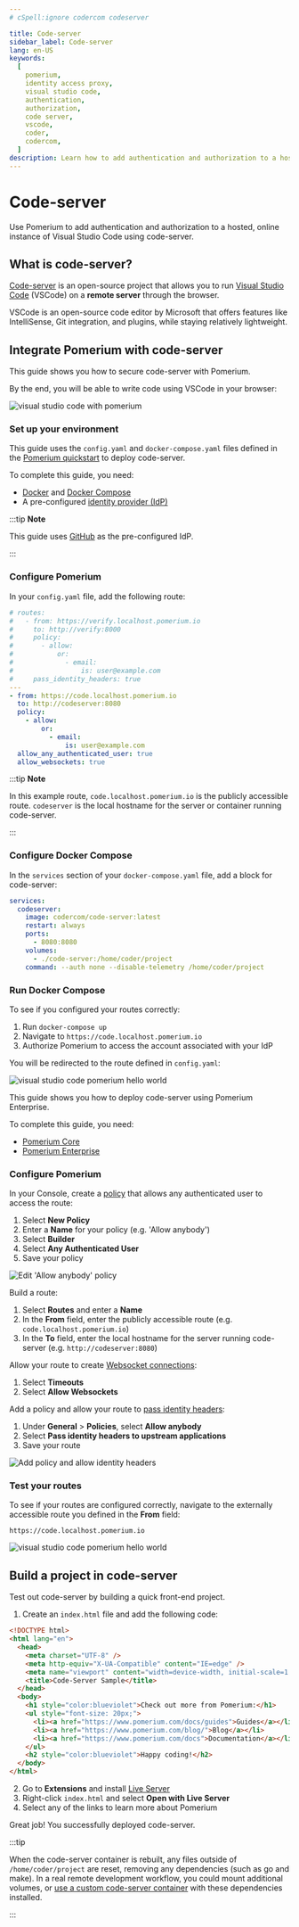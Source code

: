 ```yaml
---
# cSpell:ignore codercom codeserver

title: Code-server
sidebar_label: Code-server
lang: en-US
keywords:
  [
    pomerium,
    identity access proxy,
    visual studio code,
    authentication,
    authorization,
    code server,
    vscode,
    coder,
    codercom,
  ]
description: Learn how to add authentication and authorization to a hosted, online instance of Visual Studio Code using code-server.
---
```



# Code-server

Use Pomerium to add authentication and authorization to a hosted, online instance of Visual Studio Code using code-server.

## What is code-server?

[Code-server](https://github.com/coder/code-server) is an open-source project that allows you to run [Visual Studio Code](https://code.visualstudio.com/) (VSCode) on a **remote server** through the browser.

VSCode is an open-source code editor by Microsoft that offers features like IntelliSense, Git integration, and plugins, while staying relatively lightweight.

## Integrate Pomerium with code-server

This guide shows you how to secure code-server with Pomerium.

By the end, you will be able to write code using VSCode in your browser:

![visual studio code with pomerium](img/vscode/vscode-pomerium.png)

### Set up your environment

<Tabs>

<TabItem value="Core" label="Core">

This guide uses the `config.yaml` and `docker-compose.yaml` files defined in the [Pomerium quickstart](https://www.pomerium.com/docs/install/quickstart) to deploy code-server.

To complete this guide, you need:

- [Docker](https://www.docker.com/) and [Docker Compose](https://docs.docker.com/compose/install/)
- A pre-configured [identity provider (IdP)](https://www.pomerium.com/docs/identity-providers)

:::tip **Note**

This guide uses [GitHub](https://www.pomerium.com/docs/identity-providers/github) as the pre-configured IdP.

:::

### Configure Pomerium

In your `config.yaml` file, add the following route:

```yaml
# routes:
#   - from: https://verify.localhost.pomerium.io
#     to: http://verify:8000
#     policy:
#       - allow:
#           or:
#             - email:
#                 is: user@example.com
#     pass_identity_headers: true
---
- from: https://code.localhost.pomerium.io
  to: http://codeserver:8080
  policy:
    - allow:
        or:
          - email:
              is: user@example.com
  allow_any_authenticated_user: true
  allow_websockets: true
```

:::tip **Note**

In this example route, `code.localhost.pomerium.io` is the publicly accessible route. `codeserver` is the local hostname for the server or container running code-server.

:::

### Configure Docker Compose

In the `services` section of your `docker-compose.yaml` file, add a block for code-server:

```yaml
services:
  codeserver:
    image: codercom/code-server:latest
    restart: always
    ports:
      - 8080:8080
    volumes:
      - ./code-server:/home/coder/project
    command: --auth none --disable-telemetry /home/coder/project
```

### Run Docker Compose

To see if you configured your routes correctly:

1. Run `docker-compose up`
2. Navigate to `https://code.localhost.pomerium.io`
3. Authorize Pomerium to access the account associated with your IdP

You will be redirected to the route defined in `config.yaml`:

![visual studio code pomerium hello world](img/vscode/vscode-helloworld.png)

</TabItem>

<TabItem value="Enterprise" label="Enterprise">

This guide shows you how to deploy code-server using Pomerium Enterprise.

To complete this guide, you need:

- [Pomerium Core](/docs/pomerium-core/install/core)
- [Pomerium Enterprise](/docs/enterprise/quickstart#install-pomerium-enterprise)

### Configure Pomerium

In your Console, create a [policy](/docs/concepts/policies) that allows any authenticated user to access the route:

1. Select **New Policy**
2. Enter a **Name** for your policy (e.g. 'Allow anybody')
3. Select **Builder**
4. Select **Any Authenticated User**
5. Save your policy

![Edit 'Allow anybody' policy](img/code-server/code-server-edit-policy.png)

Build a route:

1. Select **Routes** and enter a **Name**
2. In the **From** field, enter the publicly accessible route (e.g. `code.localhost.pomerium.io`)
3. In the **To** field, enter the local hostname for the server running code-server (e.g. `http://codeserver:8080`)

Allow your route to create [Websocket connections](/docs/reference/routes/websocket-connections):

1. Select **Timeouts**
2. Select **Allow Websockets**

Add a policy and allow your route to [pass identity headers](/docs/reference/routes/pass-identity-headers):

1. Under **General** > **Policies**, select **Allow anybody**
2. Select **Pass identity headers to upstream applications**
3. Save your route

![Add policy and allow identity headers](img/code-server/code-server-build-route.png)

### Test your routes

To see if your routes are configured correctly, navigate to the externally accessible route you defined in the **From** field:

`https://code.localhost.pomerium.io`

![visual studio code pomerium hello world](img/vscode/vscode-helloworld.png)

</TabItem>

</Tabs>

## Build a project in code-server

Test out code-server by building a quick front-end project.

1. Create an `index.html` file and add the following code:

```html
<!DOCTYPE html>
<html lang="en">
  <head>
    <meta charset="UTF-8" />
    <meta http-equiv="X-UA-Compatible" content="IE=edge" />
    <meta name="viewport" content="width=device-width, initial-scale=1.0" />
    <title>Code-Server Sample</title>
  </head>
  <body>
    <h1 style="color:blueviolet">Check out more from Pomerium:</h1>
    <ul style="font-size: 20px;">
      <li><a href="https://www.pomerium.com/docs/guides">Guides</a></li>
      <li><a href="https://www.pomerium.com/blog/">Blog</a></li>
      <li><a href="https://www.pomerium.com/docs">Documentation</a></li>
    </ul>
    <h2 style="color:blueviolet">Happy coding!</h2>
  </body>
</html>
```

2. Go to **Extensions** and install [Live Server](https://marketplace.visualstudio.com/items?itemName=ritwickdey.LiveServer)
3. Right-click `index.html` and select **Open with Live Server**
4. Select any of the links to learn more about Pomerium

Great job! You successfully deployed code-server.

:::tip

When the code-server container is rebuilt, any files outside of `/home/coder/project` are reset, removing any dependencies (such as go and make). In a real remote development workflow, you could mount additional volumes, or [use a custom code-server container](https://github.com/cdr/deploy-code-server/tree/main/deploy-container) with these dependencies installed.

:::

[path]: https://en.wikipedia.org/wiki/PATH_(variable)
[install]: /docs/deploy
[synology nas]: /docs/guides/synology.md
[visual studio code]: https://code.visualstudio.com/
[code-server]: https://github.com/cdr/code-server
